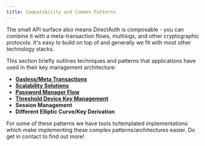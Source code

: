 ```yaml
---
title: Compatibility and Common Patterns
---
```


The small API surface also means DirectAuth is composable - you can combine it
with a meta-transaction flows, multisigs, and other cryptographic protocols.
It's easy to build on top of and generally we fit with most other technology
stacks.

This section briefly outlines techniques and patterns that applications have
used in their key management architecture:

- [**Gasless/Meta Transactions**](gasless-meta-transactions)
- [**Scalability Solutions**](scalability-layer2-solutions)
- [**Password Manager Flow**](password-manager-flow)
- [**Threshold Device Key Management**](untitled)
- **Session Management**
- **Different Elliptic Curve/Key Derivation**

For some of these patterns we have tools to/templated implementations which make
implementing these complex patterns/architectures easier. Do get in contact to
find out more!
